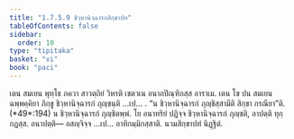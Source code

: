 ```yaml
---
title: "1.7.5.9 ชิวฺหานิจฺฉารกสิกฺขาปท"
tableOfContents: false
sidebar:
  order: 10
type: "tipitaka"
basket: "vi"
book: "paci"
---
```



<DynamicBreadcrumb />

<Division number="625" book="paci">

<Paragraph number="1929" book="paci">
เตน สมเยน พุทฺโธ ภควา สาวตฺถิยํ วิหรติ เชตวเน อนาถปิณฺฑิกสฺส อาราเม. เตน โข ปน สมเยน ฉพฺพคฺคิยา ภิกฺขู ชิวฺหานิจฺฉารกํ ภุญฺชนฺติ …เป… .
</Paragraph>

<Paragraph number="1930" book="paci">
<Emphasis>“น ชิวฺหานิจฺฉารกํ ภุญฺชิสฺสามีติ สิกฺขา กรณียา”</Emphasis>ติ. (*49*:<Emphasis>194</Emphasis>)
</Paragraph>

<Paragraph number="1931" book="paci">
น ชิวฺหานิจฺฉารกํ ภุญฺชิตพฺพํ. โย อนาทริยํ ปฏิจฺจ ชิวฺหานิจฺฉารกํ ภุญฺชติ, อาปตฺติ ทุกฺกฏสฺส.
</Paragraph>

<Paragraph number="1932" book="paci">
อนาปตฺติ— อสญฺจิจฺจ …เป… อาทิกมฺมิกสฺสาติ.

</Paragraph>
</Division>

<Paragraph number="1933" type="center" book="paci">
นวมสิกฺขาปทํ นิฏฺฐิตํ.
</Paragraph>